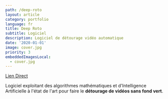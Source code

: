 ```yaml
---
path: /deep-roto
layout: article
category: portfolio
language: fr
title: Deep Roto
subtitle: Logiciel
description: Logiciel de détourage vidéo automatique
date: '2020-01-01'
image: cover.jpg
priority: 3
embeddedImagesLocal:
  - cover.jpg
---
```


<ResponsiveIframe
  src="https://www.linkedin.com/embed/feed/update/urn:li:ugcPost:6768081479651135488?compact=1"
  width="1080"
  height="1080"
/>

[Lien Direct](https://www.linkedin.com/feed/update/urn:li:activity:6768091473599627264/)

Logiciel exploitant des algorithmes mathématiques et d'Intelligence Artificielle à l'état de l'art pour faire le **détourage de vidéos sans fond vert**.
